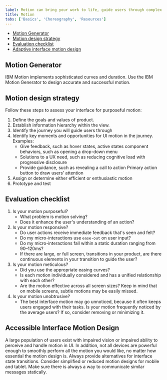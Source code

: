 ```yaml
---
label: Motion can bring your work to life, guide users through complex experiences, and help move forward—from here to there, now to next, start to finish—and make progress.
title: Motion
tabs: ['Basics', 'Choreography', 'Resources']
---
```


<AnchorLinks>

- [Motion Generator](#motion-generator)
- [Motion design strategy](#motion-design-strategy)
- [Evaluation checklist](#evaluation-checklist)
- [Adaptive interface motion design](#adaptive-interface-motion-design)

</AnchorLinks>

## Motion Generator

IBM Motion implements sophisticated curves and duration. Use the IBM Motion Generator to design accurate and successful motion.

<Row className="tile--group">
<Column offsetLg="4" colMd="4" colLg="4" bleedSm>
  <ClickableTile
    title="Motion Generator"
    href="https://ibm.github.io/motion/"
    type="resource"
  />
</Column>
</Row>

## Motion design strategy

Follow these steps to assess your interface for purposeful motion:

1. Define the goals and values of product.
2. Establish information hierarchy within the view.
3. Identify the journey you will guide users through
4. Identify key moments and opportunities for UI motion in the journey. Examples:
   - Give feedback, such as hover states, active states component behaviors, such as opening a drop-down menu
   - Solutions to a UX need, such as reducing cognitive load with progressive disclosure
   - Provide guidance, such as revealing a call to action Primary action button to draw users’ attention
5. Assign or determine either efficient or enthusiastic motion
6. Prototype and test

## Evaluation checklist

1. Is your motion purposeful?
   - What problem is motion solving?
   - Does it enhance the user's understanding of an action?
2. Is your motion responsive?
   - Do user actions receive immediate feedback that's seen and felt?
   - Do my micro-interactions use `ease-out` on user input?
   - Do my micro-interactions fall within a static duration ranging from 90–120ms?
   - If there are large, or full screen, transitions in your product, are there continuous elements in your transition to guide the user?
3. Is your motion meticulous?
   - Did you use the appropriate easing curves?
   - Is each motion individually considered and has a unified relationship with each other?
   - Are the motion effective across all screen sizes? Keep in mind that on mobile screens, subtle motions may be easily missed.
4. Is your motion unobtrusive?
   - The best interface motion may go unnoticed, because it often keeps users engaged with their tasks. Is your motion frequently noticed by the average users? If so, consider removing or minimizing it.

## Accessible Interface Motion Design

A large population of users exist with impaired vision or impaired ability to perceive and handle motion in UI. In addition, not all devices are powerful enough to smoothly perform all the motion you would like, no matter how essential the motion design is. Always provide alternatives for interface state transitions. Consider simplified or reduced motion designs for mobile and tablet. Make sure there is always a way to communicate similar messages statically.
